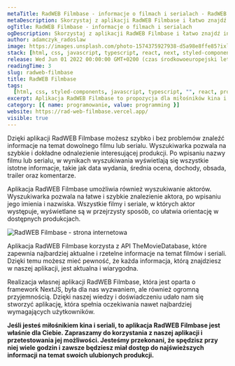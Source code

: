 ```yaml
---
metaTitle: RadWEB Filmbase - informacje o filmach i serialach - RadWEB
metaDescription: Skorzystaj z aplikacji RadWEB Filmbase i łatwo znajdź informacje o filmach i serialach. Wyszukiwarka, informacje o obsadzie i API TheMovieDatabase zapewniają aktualność danych.
ogTitle: RadWEB Filmbase - informacje o filmach i serialach
ogDescription: Skorzystaj z aplikacji RadWEB Filmbase i łatwo znajdź informacje o filmach i serialach. Wyszukiwarka, informacje o obsadzie i API TheMovieDatabase zapewniają aktualność danych.
author: adamczyk_radoslaw
image: https://images.unsplash.com/photo-1574375927938-d5a98e8ffe85?ixlib=rb-4.0.3&ixid=MnwxMjA3fDB8MHxwaG90by1wYWdlfHx8fGVufDB8fHx8&auto=format&fit=crop&w=1169&q=80
stack: [html, css, javascript, typescript, react, next, styled-components]
release: Wed Jun 01 2022 00:00:00 GMT+0200 (czas środkowoeuropejski letni)
readingTime: 3
slug: radweb-filmbase
title: RadWEB Filmbase
tags:
  [html, css, styled-components, javascript, typescript, "", react, programming]
excerpt: Aplikacja RadWEB Filmbase to propozycja dla miłośników kina i seriali. Dzięki niej łatwo i szybko znajdziesz informacje o filmach i serialach. Wyszukiwarka i API TheMovieDatabase zapewniają aktualność danych.
category: [{ name: programowanie, value: programming }]
website: https://rad-web-filmbase.vercel.app/
visible: true
---
```


Dzięki aplikacji RadWEB Filmbase możesz szybko i bez problemów znaleźć informacje na temat dowolnego filmu lub serialu. Wyszukiwarka pozwala na szybkie i dokładne odnalezienie interesującej produkcji. Po wpisaniu nazwy filmu lub serialu, w wynikach wyszukiwania wyświetlają się wszystkie istotne informacje, takie jak data wydania, średnia ocena, dochody, obsada, trailer oraz komentarze.

Aplikacja RadWEB Filmbase umożliwia również wyszukiwanie aktorów. Wyszukiwarka pozwala na łatwe i szybkie znalezienie aktora, po wpisaniu jego imienia i nazwiska. Wszystkie filmy i seriale, w których aktor występuje, wyświetlane są w przejrzysty sposób, co ułatwia orientację w dostępnych produkcjach.

![RadWEB Filmbase - strona internetowa](/assets/projects/radweb-filmbase/website.png)

Aplikacja RadWEB Filmbase korzysta z API TheMovieDatabase, które zapewnia najbardziej aktualne i rzetelne informacje na temat filmów i seriali. Dzięki temu możesz mieć pewność, że każda informacja, którą znajdziesz w naszej aplikacji, jest aktualna i wiarygodna.

Realizacja własnej aplikacji RadWEB Filmbase, która jest oparta o framework NextJS, była dla nas wyzwaniem, ale również ogromną przyjemnością. Dzięki naszej wiedzy i doświadczeniu udało nam się stworzyć aplikację, która spełnia oczekiwania nawet najbardziej wymagających użytkowników.

**Jeśli jesteś miłośnikiem kina i seriali, to aplikacja RadWEB Filmbase jest właśnie dla Ciebie. Zapraszamy do korzystania z naszej aplikacji i przetestowania jej możliwości. Jesteśmy przekonani, że spędzisz przy niej wiele godzin i zawsze będziesz miał dostęp do najświeższych informacji na temat swoich ulubionych produkcji.**
